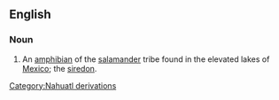 ==English==
===Noun===
#An [[amphibian]] of the [[salamander]] tribe found in the elevated lakes of [[Mexico]]; the [[siredon]].
[[Category:Nahuatl derivations]]